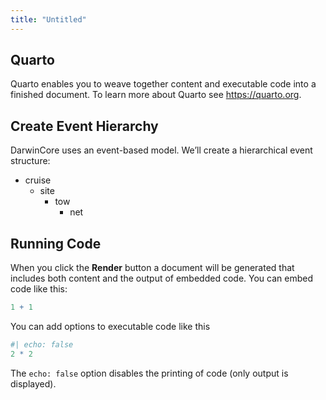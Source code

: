 ```yaml
---
title: "Untitled"
---
```


## Quarto

Quarto enables you to weave together content and executable code into a finished document. To learn more about Quarto see <https://quarto.org>.

## Create Event Hierarchy

DarwinCore uses an event-based model. We'll create a hierarchical event structure:

- cruise
  - site
    - tow
      - net

## Running Code

When you click the **Render** button a document will be generated that includes both content and the output of embedded code. You can embed code like this:

```r
1 + 1
```

You can add options to executable code like this 

```r
#| echo: false
2 * 2
```

The `echo: false` option disables the printing of code (only output is displayed).
